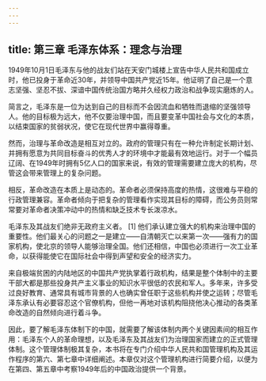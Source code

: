 ```yaml
---
---
---
```

title: 第三章 毛泽东体系：理念与治理
---




1949年10月1日毛泽东与他的战友们站在天安门城楼上宣告中华人民共和国成立时，他已投身于革命近30年，并领导中国共产党近15年。他证明了自己是一个意志坚强、坚忍不拔、深谙中国传统治国方略并久经权力政治和战争现实磨炼的人。

简言之，毛泽东是一位为达到自己的目标而不会因流血和牺牲而退缩的坚强领导人。他的目标极为远大，他不仅要治理中国，而且要变革中国社会与文化的本质，以结束国家的贫弱状况，使它在现代世界中赢得尊重。

然而，治理与革命改造是相互对立的。政府的管理只有在一种允许制定长期计划、并拥有愿意为共同目标奋斗的优秀人才的环境中才能最有效地运行。对于一个幅员辽阔、在1949年时拥有5亿人口的国家来说，有效的管理需要建立庞大的机构，尽管这会带来管理上的复杂问题。

相反，革命改造在本质上是动态的。革命者必须保持高度的热情，这很难与平稳的行政管理兼容。革命者倾向于把复杂的管理看作实现其目标的障碍，而公务员则常常要对革命者决策冲动中的热情和缺乏技术专长泼凉水。

毛泽东及其战友们绝非无政府主义者。 [1] 他们承认建立强大的机构来治理中国的重要性。他们最关心的问题之一是建立——自清朝灭亡以来第一次——强有力的国家机构，使北京的领导人能够治理全国。他们还相信，中国也必须进行一次工业革命，以获得能使它在国际社会中得到声望和安全的经济实力。

来自极端贫困的内陆地区的中国共产党执掌着行政机构，结果是整个体制中的主要干部大都是那些投身共产主义事业的知识水平很低的农民和军人。多年来，许多受过良好教育、通常具有城市背景的人也确实曾任职于这些机构并使之运转；尽管毛泽东承认有必要容忍这个官僚机构，但他一再地对该机构阻挠他决心推动的各类革命改造的自然倾向进行着斗争。

因此，要了解毛泽东体制下的中国，就需要了解该体制内两个关键因素间的相互作用：毛泽东个人的革命理想，以及毛泽东及其战友们为治理国家而建立的正式管理体制。这个管理体制极其复杂，本书将在专门介绍中华人民共和国管理机构及其运作程序的第六、第七章中详细阐述。本章仅对这个管理机构进行简要介绍，以便为在第四、第五章中考察1949年后的中国政治提供一个背景。